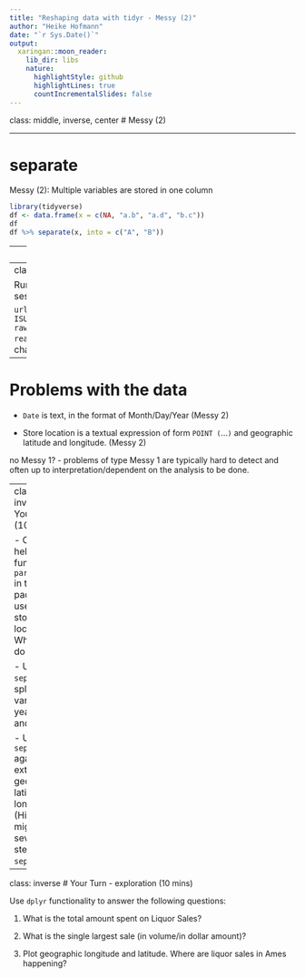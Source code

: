 ```yaml
---
title: "Reshaping data with tidyr - Messy (2)"
author: "Heike Hofmann"
date: "`r Sys.Date()`"
output:
  xaringan::moon_reader:
    lib_dir: libs
    nature:
      highlightStyle: github
      highlightLines: true
      countIncrementalSlides: false
---
```

class: middle, inverse, center
# Messy (2)


---

# separate

Messy (2): Multiple variables are stored in one column

```r
library(tidyverse)
df <- data.frame(x = c(NA, "a.b", "a.d", "b.c"))
df
df %>% separate(x, into = c("A", "B"))
```

---
class: inverse
# Your Turn (5 min)


The Iowa Data Portal is a wealth of information on and about the State of Iowa. 

The website 
[Liquor Sales](https://data.iowa.gov/Sales-Distribution/Iowa-Liquor-Sales/m3tr-qhgy) provides data on every liquor sale in a licensed store in Iowa. The code below reads (part of) the data into an R session.

```
url <- "https://github.com/Stat579-at-ISU/materials/blob/master/03_tidyverse/data/Iowa_Liquor_Sales.csv.zip?raw=TRUE"
download.file(url, "iowa.zip", mode="wb")
iowa <- readr::read_csv("iowa.zip")
```

Assess the 'messiness' of the data. List issues that prevent us from working with the data directly. Which of these issues are of type (1) or (2) of messiness?

---
class: inverse
# Your Turn - Fast Fingers

Run the following code to load the Iowa Liquor Sales into your working session

```
url <- "https://github.com/Stat579-at-ISU/materials/blob/master/03_tidyverse/data/Iowa_Liquor_Sales.csv.zip?raw=TRUE"
download.file(url, "iowa.zip", mode="wb")
iowa <- readr::read_csv("iowa.zip")
```
Open the Fast Fingers Quiz in Canvas for a chance to earn 5 points of extra credit. Good luck!

---

# Problems with the data

- `Date` is text, in the format of Month/Day/Year (Messy 2)

- Store location is a textual expression of form `POINT (`...`)` and geographic latitude and longitude. (Messy 2)


no Messy 1? - problems of type Messy 1 are typically hard to detect and often up to interpretation/dependent on the analysis to be done.

---
class: inverse
# Your Turn (10 min)


- Check the help for the function `parse_number` in the `readr` package and use it on the store location. What result do you get?

- Use `separate` to split the date variable into year, month and day.

- Use `separate` again to extract geographic latitude and longitude (Hint - you might need several steps of `separate`)

---
class: inverse
# Your Turn - exploration (10 mins)

Use `dplyr` functionality to answer the following questions:

  1. What is the total amount spent on Liquor Sales?

  2. What is the single largest sale (in volume/in dollar amount)?
<!--  3. What time frame does the campaign expenditure cover?-->

  4. Plot geographic longitude and latitude. Where are liquor sales in Ames happening? 


